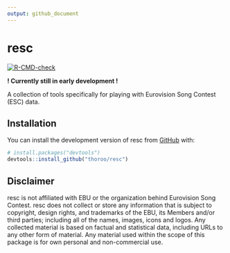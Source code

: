 ```yaml
---
output: github_document
---
```


<!-- README.md is generated from README.Rmd. Please edit that file -->

# resc

<!-- badges: start -->

[![R-CMD-check](https://github.com/Phiido/resc/actions/workflows/R-CMD-check.yaml/badge.svg)](https://github.com/phiido/resc/actions/workflows/R-CMD-check.yaml)
<!-- badges: end -->

**! Currently still in early development !** 

A collection of tools specifically for playing with Eurovision Song Contest (ESC) data.

## Installation

You can install the development version of resc from [GitHub](https://github.com/) with:

``` r
# install.packages("devtools")
devtools::install_github("thoroo/resc")
```

## Disclaimer

resc is not affiliated with EBU or the organization behind Eurovision Song Contest. resc does not collect or store any information that is subject to copyright, design rights, and trademarks of the EBU, its Members and/or third parties; including all of the names, images, icons and logos. Any collected material is based on factual and statistical data, including URLs to any other form of material. Any material used within the scope of this package is for own personal and non-commercial use.
